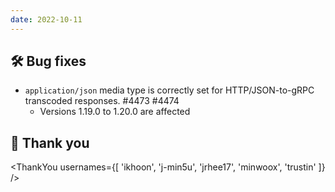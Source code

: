 ```yaml
---
date: 2022-10-11
---
```


## 🛠️ Bug fixes

- `application/json` media type is correctly set for HTTP/JSON-to-gRPC transcoded responses. #4473 #4474
  - Versions 1.19.0 to 1.20.0 are affected

## 🙇 Thank you

<ThankYou usernames={[
  'ikhoon',
  'j-min5u',
  'jrhee17',
  'minwoox',
  'trustin'
]} />